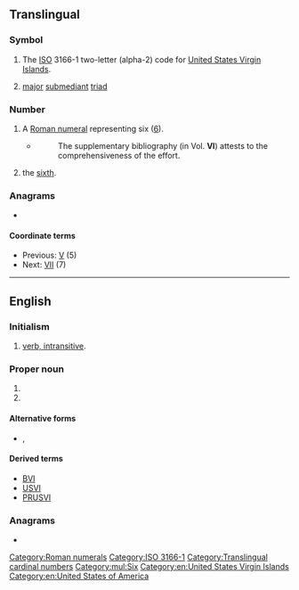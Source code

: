{{also|vi|Vi|VI|.vi|vì|vị|v.i.|v. i.|V.I.|V. I.}}
{{character info/new|Ⅵ}}
==Translingual==

===Symbol===
{{head|mul|symbol}}

# The [[ISO]] 3166-1 two-letter (alpha-2) code for [[United States Virgin Islands]].
# {{lb|mul|music}} [[major]] [[submediant]] [[triad]]

===Number===
{{mul-number}}

# A [[Roman numeral]] representing six ([[six|6]]).
#* {{RQ:Schuster Hepaticae V|viii}}
#*: The supplementary bibliography (in Vol. '''VI''') attests to the comprehensiveness of the effort.
# {{lb|mul|ordinal|especially in the names of aristocracy}} the [[sixth]].

===Anagrams===

* {{l|mul|IV}}

====Coordinate terms====
* Previous: [[V]] (5)
* Next: [[VII]] (7)

[[Category:Roman numerals]]
[[Category:ISO 3166-1]]

[[Category:Translingual cardinal numbers]]
[[Category:mul:Six]]

----

==English==

===Initialism===
{{rfc-header|Initialism}}
{{en-initialism}}

# [[intransitive verb|verb, intransitive]].

===Proper noun===
{{en-proper-noun}}

# {{abbreviation of|lang=en|Virgin Islands}}
# {{l|mul|VI|gloss=U.S. Virgin Islands}}

====Alternative forms====
* {{sense|Virgin Islands}} {{l|en|V.I.}} , {{l|en|V. I.}}

====Derived terms====
{{sense|Virgin Islands}}
* [[BVI]]
* [[USVI]]
* [[PRUSVI]]

===Anagrams===
* {{anagrams|en|IV}}

[[Category:en:United States Virgin Islands]]
[[Category:en:United States of America]]